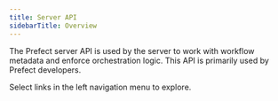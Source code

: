 ```yaml
---
title: Server API
sidebarTitle: Overview
---
```



The Prefect server API is used by the server to work with workflow metadata and enforce orchestration logic. This API is primarily used by Prefect developers.

Select links in the left navigation menu to explore.
